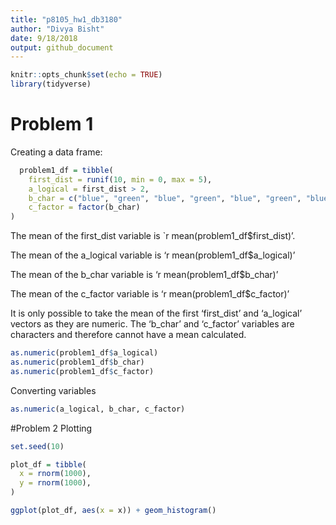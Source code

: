 ```yaml
---
title: "p8105_hw1_db3180"
author: "Divya Bisht"
date: 9/18/2018
output: github_document
---
```

```r
knitr::opts_chunk$set(echo = TRUE)
library(tidyverse)
```
# Problem 1
Creating a data frame:

```r
  problem1_df = tibble( 
    first_dist = runif(10, min = 0, max = 5),
    a_logical = first_dist > 2,
    b_char = c("blue", "green", "blue", "green", "blue", "green", "blue", "green", "blue", "green"),
    c_factor = factor(b_char)
)

```

The mean of the first_dist variable is `r mean(problem1_df$first_dist)'.

The mean of the a_logical variable is 'r mean(problem1_df$a_logical)'

The mean of the b_char variable is 'r mean(problem1_df$b_char)'

The mean of the c_factor variable is 'r mean(problem1_df$c_factor)'

It is only possible to take the mean of the first 'first_dist' and 'a_logical' vectors as they are numeric. The 'b_char' and 'c_factor' variables are characters and therefore cannot have a mean calculated. 

```r
as.numeric(problem1_df$a_logical)
as.numeric(problem1_df$b_char)
as.numeric(problem1_df$c_factor)
```


Converting variables
```r
as.numeric(a_logical, b_char, c_factor)
```
#Problem 2
Plotting

```r
set.seed(10)

plot_df = tibble(
  x = rnorm(1000),
  y = rnorm(1000),
)

ggplot(plot_df, aes(x = x)) + geom_histogram()
```


